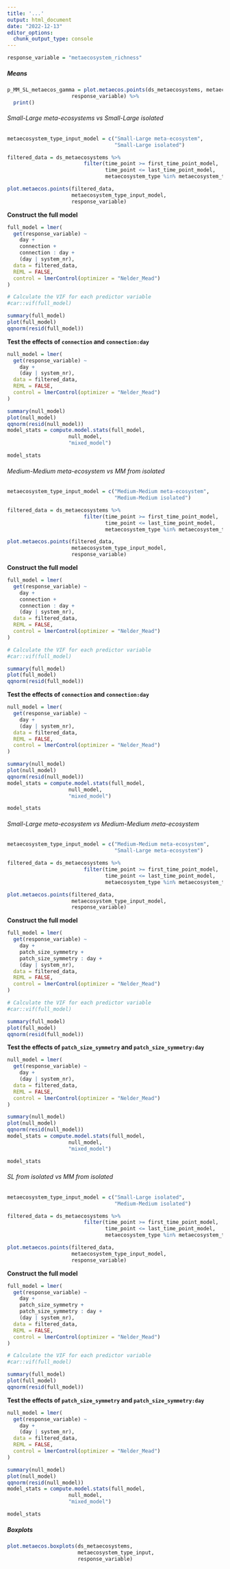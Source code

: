 ```yaml
---
title: '...'
output: html_document
date: "2022-12-13"
editor_options: 
  chunk_output_type: console
---
```


```r
response_variable = "metaecosystem_richness"
```

##### Means {.tabset .tabset-pills}

```r
p_MM_SL_metaecos_gamma = plot.metaecos.points(ds_metaecosystems, metaecosystem_type_input,
                     response_variable) %>%
  print()
```

###### Small-Large meta-ecosystems vs Small-Large isolated

```r
metaecosystem_type_input_model = c("Small-Large meta-ecosystem",
                                   "Small-Large isolated")
```

```r
filtered_data = ds_metaecosystems %>%
                         filter(time_point >= first_time_point_model,
                                time_point <= last_time_point_model,
                                metaecosystem_type %in% metaecosystem_type_input_model)
```

```r
plot.metaecos.points(filtered_data,
                     metaecosystem_type_input_model,
                     response_variable)
```

**Construct the full model**

```r
full_model = lmer(
  get(response_variable) ~
    day + 
    connection +
    connection : day + 
    (day | system_nr), 
  data = filtered_data,
  REML = FALSE,
  control = lmerControl(optimizer = "Nelder_Mead")
)

# Calculate the VIF for each predictor variable
#car::vif(full_model)

summary(full_model)
plot(full_model)
qqnorm(resid(full_model))
```

**Test the effects of `connection` and `connection:day`**

```r
null_model = lmer(
  get(response_variable) ~
    day +
    (day | system_nr),
  data = filtered_data,
  REML = FALSE,
  control = lmerControl(optimizer = "Nelder_Mead")
)

summary(null_model)
plot(null_model)
qqnorm(resid(null_model))
model_stats = compute.model.stats(full_model,
                    null_model,
                    "mixed_model")

model_stats
```

###### Medium-Medium meta-ecosystem vs MM from isolated

```r
metaecosystem_type_input_model = c("Medium-Medium meta-ecosystem",
                                   "Medium-Medium isolated")
```

```r
filtered_data = ds_metaecosystems %>%
                         filter(time_point >= first_time_point_model,
                                time_point <= last_time_point_model,
                                metaecosystem_type %in% metaecosystem_type_input_model)
```

```r
plot.metaecos.points(filtered_data,
                     metaecosystem_type_input_model,
                     response_variable)
```

**Construct the full model**

```r
full_model = lmer(
  get(response_variable) ~
    day + 
    connection +
    connection : day + 
    (day | system_nr), 
  data = filtered_data,
  REML = FALSE,
  control = lmerControl(optimizer = "Nelder_Mead")
)

# Calculate the VIF for each predictor variable
#car::vif(full_model)

summary(full_model)
plot(full_model)
qqnorm(resid(full_model))
```

**Test the effects of `connection` and `connection:day`**

```r
null_model = lmer(
  get(response_variable) ~
    day +
    (day | system_nr),
  data = filtered_data,
  REML = FALSE,
  control = lmerControl(optimizer = "Nelder_Mead")
)

summary(null_model)
plot(null_model)
qqnorm(resid(null_model))
model_stats = compute.model.stats(full_model,
                    null_model,
                    "mixed_model")

model_stats
```

###### Small-Large meta-ecosystem vs Medium-Medium meta-ecosystem

```r
metaecosystem_type_input_model = c("Medium-Medium meta-ecosystem",
                                   "Small-Large meta-ecosystem")
```

```r
filtered_data = ds_metaecosystems %>%
                         filter(time_point >= first_time_point_model,
                                time_point <= last_time_point_model,
                                metaecosystem_type %in% metaecosystem_type_input_model)
```

```r
plot.metaecos.points(filtered_data,
                     metaecosystem_type_input_model,
                     response_variable)
```

**Construct the full model**

```r
full_model = lmer(
  get(response_variable) ~
    day + 
    patch_size_symmetry +
    patch_size_symmetry : day + 
    (day | system_nr), 
  data = filtered_data,
  REML = FALSE,
  control = lmerControl(optimizer = "Nelder_Mead")
)

# Calculate the VIF for each predictor variable
#car::vif(full_model)

summary(full_model)
plot(full_model)
qqnorm(resid(full_model))
```

**Test the effects of `patch_size_symmetry` and `patch_size_symmetry:day`**

```r
null_model = lmer(
  get(response_variable) ~
    day +
    (day | system_nr),
  data = filtered_data,
  REML = FALSE,
  control = lmerControl(optimizer = "Nelder_Mead")
)

summary(null_model)
plot(null_model)
qqnorm(resid(null_model))
model_stats = compute.model.stats(full_model,
                    null_model,
                    "mixed_model")

model_stats
```

###### SL from isolated vs MM from isolated

```r
metaecosystem_type_input_model = c("Small-Large isolated",
                                   "Medium-Medium isolated")
```

```r
filtered_data = ds_metaecosystems %>%
                         filter(time_point >= first_time_point_model,
                                time_point <= last_time_point_model,
                                metaecosystem_type %in% metaecosystem_type_input_model)
```

```r
plot.metaecos.points(filtered_data,
                     metaecosystem_type_input_model,
                     response_variable)
```

**Construct the full model**

```r
full_model = lmer(
  get(response_variable) ~
    day + 
    patch_size_symmetry +
    patch_size_symmetry : day + 
    (day | system_nr), 
  data = filtered_data,
  REML = FALSE,
  control = lmerControl(optimizer = "Nelder_Mead")
)

# Calculate the VIF for each predictor variable
#car::vif(full_model)

summary(full_model)
plot(full_model)
qqnorm(resid(full_model))
```

**Test the effects of `patch_size_symmetry` and `patch_size_symmetry:day`**

```r
null_model = lmer(
  get(response_variable) ~
    day +
    (day | system_nr),
  data = filtered_data,
  REML = FALSE,
  control = lmerControl(optimizer = "Nelder_Mead")
)

summary(null_model)
plot(null_model)
qqnorm(resid(null_model))
model_stats = compute.model.stats(full_model,
                    null_model,
                    "mixed_model")

model_stats
```

##### Boxplots

```r
plot.metaecos.boxplots(ds_metaecosystems,
                       metaecosystem_type_input,
                       response_variable)
```